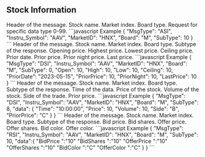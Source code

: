## Stock Information

<Accordion title="Request">
  <ParamField path="MsgType" type="string" default="none" required>
    Header of the message.
  </ParamField>
  <ParamField path="Instru_Symbol" type="string" required>
    Stock name.
  </ParamField>
  <ParamField path="MarketID" type="string" required>
    Market index.
  </ParamField>
  <ParamField path="Board" type="string" default="M" required>
    Board type.
  </ParamField>
  <ParamField path="SubType" type="int" required>
    Request for specific data type 0-99.
  </ParamField>
  ```javascript Example
{
  "MsgType": "ASI",
  "Instru_Symbol": "AAV",
  "MarketID": "HNX",
  "Board": "M",
  "SubType": 10
}
```
</Accordion>

<AccordionGroup>

<Accordion title="Response SubType 0">
  <ResponseField name="MsgType" type="string">
    Header of the message.
  </ResponseField>
  <ResponseField name="Instru_Symbol" type="string">
    Stock name.
  </ResponseField>
  <ResponseField name="MarketID" type="string">
    Market index.
  </ResponseField>
  <ResponseField name="Board" type="char">
    Board type.
  </ResponseField>
  <ResponseField name="SubType" type="int">
    Subtype of the response.
  </ResponseField>
  <ResponseField name="Open" type="double">
    Opening price.
  </ResponseField>
  <ResponseField name="High" type="double">
    Highest price.
  </ResponseField>
  <ResponseField name="Low" type="double">
    Lowest price.
  </ResponseField>
  <ResponseField name="Ceiling" type="double">
    Ceiling price.
  </ResponseField>
  <ResponseField name="PriorDate" type="string">
    Prior date.
  </ResponseField>
  <ResponseField name="PriorPrice" type="double">
    Prior price.
  </ResponseField>
  <ResponseField name="PriorNight" type="double">
    Prior night price.
  </ResponseField>
  <ResponseField name="LastPrice" type="double">
    Last price.
  </ResponseField>
  ```javascript Example
{
  "MsgType": "DSI",
  "Instru_Symbol": "AAV",
  "MarketID": "HNX",
  "Board": "M",
  "SubType": 0,
  "Open": 10,
  "High": 10,
  "Low": 10,
  "Ceiling": 10,
  "PriorDate": "2023-05-15",
  "PriorPrice": 10,
  "PriorNight": 10,
  "LastPrice": 10  
}
```
</Accordion>

<Accordion title="Response SubType 8">
  <ResponseField name="MsgType" type="string">
    Header of the message.
  </ResponseField>
  <ResponseField name="Instru_Symbol" type="string">
    Stock name.
  </ResponseField>
  <ResponseField name="MarketID" type="string">
    Market index.
  </ResponseField>
  <ResponseField name="Board" type="char">
    Board type.
  </ResponseField>
  <ResponseField name="SubType" type="int">
    Subtype of the response.
  </ResponseField>
  <ResponseField name="data">
    <Expandable title="Toggle details">
      <ResponseField name="Time" type="string">
        Time of the data.
      </ResponseField>
      <ResponseField name="Price" type="double">
        Price of the stock.
      </ResponseField>
      <ResponseField name="Volume" type="double">
        Volume of the stock.
      </ResponseField>
      <ResponseField name="Side" type="char">
        Side of the trade.
      </ResponseField>
      <ResponseField name="PriorPrice" type="char">
        Prior price.
      </ResponseField>
    </Expandable>
  </ResponseField>
  ```javascript Example
{
  "MsgType": "DSI",
  "Instru_Symbol": "AAV",
  "MarketID": "HNX",
  "Board": "M",
  "SubType": 8,
  "data": {
    "Time": "10:00:00",
    "Price": 10,
    "Volume": 10,
    "Side": "B",
    "PriorPrice": "C"
  }
}
```
</Accordion>

<Accordion title="Response SubType 10">
  <ResponseField name="MsgType" type="string">
    Header of the message.
  </ResponseField>
  <ResponseField name="Instru_Symbol" type="string">
    Stock name.
  </ResponseField>
  <ResponseField name="MarketID" type="string">
    Market index.
  </ResponseField>
  <ResponseField name="Board" type="char">
    Board type.
  </ResponseField>
  <ResponseField name="SubType" type="int">
    Subtype of the response.
  </ResponseField>
  <ResponseField name="data">
    <Expandable title="Toggle details">
      <ResponseField name="BidPrice" type="double">
        Bid price.
      </ResponseField>
      <ResponseField name="BidShares" type="double">
        Bid shares.
      </ResponseField>
      <ResponseField name="OfferPrice" type="double">
        Offer price.
      </ResponseField>
      <ResponseField name="OfferShares" type="double">
        Offer shares.
      </ResponseField>
      <ResponseField name="BidColor" type="char">
        Bid color.
      </ResponseField>
      <ResponseField name="OfferColor" type="char">
        Offer color.
      </ResponseField>
    </Expandable>
  </ResponseField>
```javascript Example
{
  "MsgType": "RSI",
  "Instru_Symbol": "AAV",
  "MarketID": "HNX",
  "Board": "M",
  "SubType": 10,
  "data":{
    "BidPrice     ":"10"
    "BidShares    ":"10"
    "OfferPrice   ":"10"
    "OfferShares  ":"10"
    "BidColor     ":"C"
    "OfferColor   ":"C"
    }
}
```
</Accordion>

</AccordionGroup>
